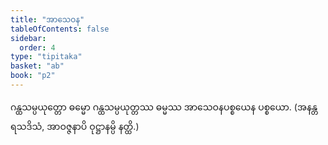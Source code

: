 ```yaml
---
title: "အာသေဝန"
tableOfContents: false
sidebar:
  order: 4
type: "tipitaka"
basket: "ab"
book: "p2"
---
```



<DynamicBreadcrumb />

<Division number="87" book="p2" e="ch" v="38" p="190">

<Paragraph number="1806" book="p2">
ဂန္ထသမ္ပယုတ္တော ဓမ္မော ဂန္ထသမ္ပယုတ္တဿ ဓမ္မဿ အာသေဝနပစ္စယေန ပစ္စယော. (အနန္တရသဒိသံ, အာဝဇ္ဇနာပိ ဝုဋ္ဌာနမ္ပိ နတ္ထိ.)
</Paragraph>
</Division>